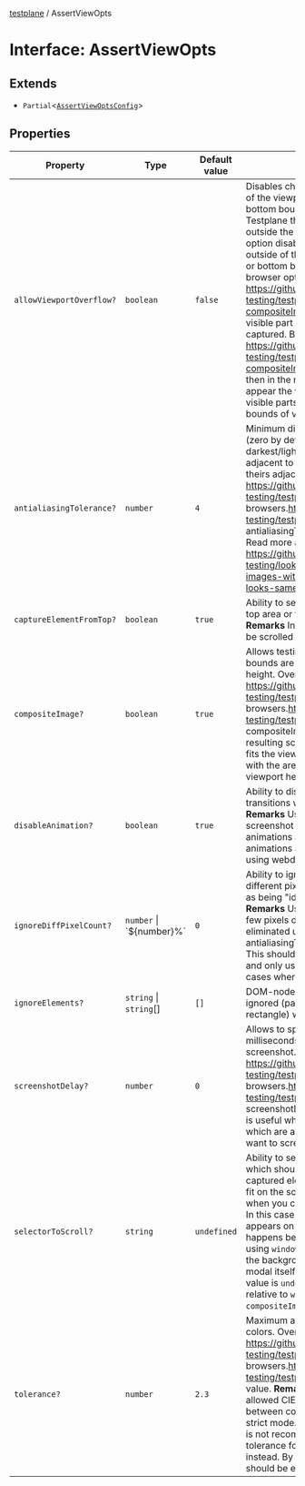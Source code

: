[testplane](../README.mdx) / AssertViewOpts

# Interface: AssertViewOpts

## Extends

- `Partial`\<[`AssertViewOptsConfig`](AssertViewOptsConfig.mdx)\>

## Properties

| Property | Type | Default value | Description | Inherited from | Defined in |
| ------ | ------ | ------ | ------ | ------ | ------ |
| `allowViewportOverflow?` | `boolean` | `false` | Disables check that element is outside of the viewport left, top, right or bottom bounds. **Remarks** By default Testplane throws an error if element is outside the viewport bounds. This option disables check that element is outside of the viewport left, top, right or bottom bounds. And in this case if browser option [https://github.com/gemini-testing/testplane#compositeimage compositeImage](https://github.com/gemini-testing/testplane#compositeimage) set to `false`, then only visible part of the element will be captured. But if [https://github.com/gemini-testing/testplane#compositeimage compositeImage](https://github.com/gemini-testing/testplane#compositeimage) set to `true` (default), then in the resulting screenshot will appear the whole element with not visible parts outside of the bottom bounds of viewport. | `Partial.allowViewportOverflow` | testplane-docs/.testplane/src/config/types.ts:45 |
| `antialiasingTolerance?` | `number` | `4` | Minimum difference in brightness (zero by default) between the darkest/lightest pixel (which is adjacent to the antialiasing pixel) and theirs adjacent pixels. Overrides config https://github.com/gemini-testing/testplane#browsers browsers.https://github.com/gemini-testing/testplane#antialiasingTolerance antialiasingTolerance value. **Remarks** Read more about this option in [https://github.com/gemini-testing/looks-same#comparing-images-with-ignoring-antialiasing looks-same](https://github.com/gemini-testing/looks-same#comparing-images-with-ignoring-antialiasing) | - | testplane-docs/.testplane/src/browser/commands/types.ts:26 |
| `captureElementFromTop?` | `boolean` | `true` | Ability to set capture element from the top area or from current position. **Remarks** In the first case viewport will be scrolled to the top of the element. | `Partial.captureElementFromTop` | testplane-docs/.testplane/src/config/types.ts:33 |
| `compositeImage?` | `boolean` | `true` | Allows testing of regions which bottom bounds are outside of a viewport height. Overrides config https://github.com/gemini-testing/testplane#browsers browsers.https://github.com/gemini-testing/testplane#compositeImage compositeImage value. **Remarks** In the resulting screenshot the area which fits the viewport bounds will be joined with the area which is outside of the viewport height. | - | testplane-docs/.testplane/src/browser/commands/types.ts:36 |
| `disableAnimation?` | `boolean` | `true` | Ability to disable animations and transitions while making a screenshot **Remarks** Usefull when you capture screenshot of a page, having animations and transitions. Iframe animations are only disabled when using webdriver protocol. | - | testplane-docs/.testplane/src/browser/commands/types.ts:67 |
| `ignoreDiffPixelCount?` | `number` \| \`$\{number\}%\` | `0` | Ability to ignore a small amount of different pixels to classify screenshots as being "identical" **Examples** `5` `'1.5%'` **Remarks** Useful when you encounter a few pixels difference that cannot be eliminated using the tolerance and antialiasingTolerance settings. **Note** This should be considered a last resort and only used in small number of cases where necessary. | - | testplane-docs/.testplane/src/browser/commands/types.ts:82 |
| `ignoreElements?` | `string` \| `string`[] | `[]` | DOM-node selectors which will be ignored (painted with a black rectangle) when comparing images. | `Partial.ignoreElements` | testplane-docs/.testplane/src/config/types.ts:24 |
| `screenshotDelay?` | `number` | `0` | Allows to specify a delay (in milliseconds) before making any screenshot. Overrides config https://github.com/gemini-testing/testplane#browsers browsers.https://github.com/gemini-testing/testplane#screenshotDelay screenshotDelay value. **Remarks** This is useful when the page has elements which are animated or if you do not want to screen a scrollbar. | - | testplane-docs/.testplane/src/browser/commands/types.ts:46 |
| `selectorToScroll?` | `string` | `undefined` | Ability to set DOM-node selector which should be scroll when the captured element does not completely fit on the screen. **Remarks** Useful when you capture the modal (popup). In this case a duplicate of the modal appears on the screenshot. That happens because we scroll the page using `window` selector, which scroll only the background of the modal, and the modal itself remains in place. Default value is `undefined` (it means scroll relative to `window`). Works only when `compositeImage` is `true` (default). | - | testplane-docs/.testplane/src/browser/commands/types.ts:57 |
| `tolerance?` | `number` | `2.3` | Maximum allowed difference between colors. Overrides config https://github.com/gemini-testing/testplane#browsers browsers.https://github.com/gemini-testing/testplane#tolerance tolerance value. **Remarks** Indicates maximum allowed CIEDE2000 difference between colors. Used only in non-strict mode. Increasing global default is not recommended, prefer changing tolerance for particular suites or states instead. By default it's 2.3 which should be enough for the most cases. | - | testplane-docs/.testplane/src/browser/commands/types.ts:16 |
